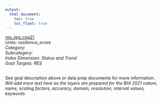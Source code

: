 ```yaml
---
output:
  html_document:
    toc: true
    toc_float: true
---
```


[res_reg_cop21](https://github.com/OHI-Baltic/bhi-prep/blob/master/layers/res_reg_cop21_bhi2015.csv)\
*Units: resilience_score*\
*Category:*\
*Subcategory:*\
*Index Dimension: Status and Trend*\
*Goal Targets: RES*\
<br>

See goal description above or data prep documents for more information.\
*Will add more text here as the layers are prepared for the BHI 2021*
*nature, name, scaling factors, accuracy, domain, resolution, interval values, keywords*



<br>

